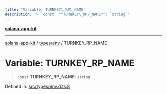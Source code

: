 ```yaml
---
title: "Variable: TURNKEY\_RP\_NAME"
description: "> `const` **TURNKEY\_RP\_NAME**: `string`"
---
```


[**solana-app-kit**](../../../README.mdx)

***

[solana-app-kit](../../../README.mdx) / [types/env](../README.mdx) / TURNKEY\_RP\_NAME

# Variable: TURNKEY\_RP\_NAME

> `const` **TURNKEY\_RP\_NAME**: `string`

Defined in: [src/types/env.d.ts:8](https://github.com/SendArcade/solana-social-starter/blob/b27156124ee1831d644b1af765e8d55a2885cd4f/src/types/env.d.ts#L8)
